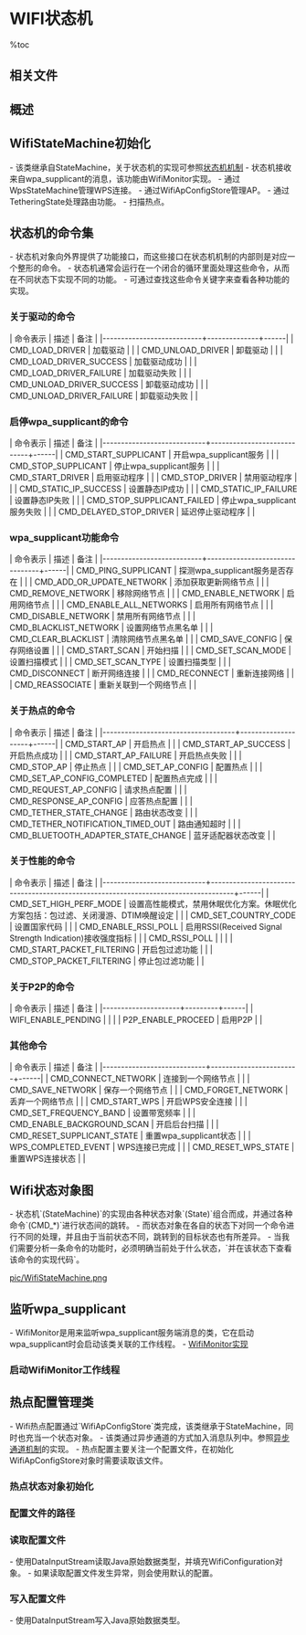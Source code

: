 = WIFI状态机 =

%toc

== 相关文件 ==
{{{class="brush:text"
framework/base/wifi/java/com/android/net/wifi/WifiStateMachine.java
framework/base/wifi/java/com/android/net/wifi/WifiMonitor.java
framework/base/wifi/java/com/android/net/wifi/WifiApConfigStore.java
framework/base/wifi/java/com/android/net/wifi/SupplicantStateTracker.java
framework/base/wifi/java/com/android/net/wifi/WpsStateMachine.java
frameworks/base/core/java/android/net/DhcpInfoInternal.java

frameworks/base/core/java/com/android/internal/util/StateMachine.java
frameworks/base/core/java/com/android/internal/util/LruCache.java
}}}

== 概述 ==
{{{class="brush:text"
    Wifi状态机是4.0新增的机制，之前版本的Wifi状态在WifiStateTracker中处理。
Wifi状态机的实现类为WifiStateMachine，它继承于StateMachine。该类实现了比较
复杂的功能，主要包括记录网络连接属性和状态、监听wpa_supplicant的消息、处理DHCP信息、
管理WPS连接、接收并处理扫描网络的广播消息、记录扫描到的热点信息等等。
}}}

== WifiStateMachine初始化 ==
- 该类继承自StateMachine，关于状态机的实现可参照[[状态机机制]]
- 状态机接收来自wpa_supplicant的消息，该功能由WifiMonitor实现。
- 通过WpsStateMachine管理WPS连接。
- 通过WifiApConfigStore管理AP。
- 通过TetheringState处理路由功能。
- 扫描热点。

{{{class="brush:java"
public WifiStateMachine(Context context, String wlanInterface) {
    super(TAG);

    mContext = context;
    mInterfaceName = wlanInterface;

    mNetworkInfo = new NetworkInfo(ConnectivityManager.TYPE_WIFI, 0, NETWORKTYPE, "");
    mBatteryStats = IBatteryStats.Stub.asInterface(ServiceManager.getService("batteryinfo"));

    IBinder b = ServiceManager.getService(Context.NETWORKMANAGEMENT_SERVICE);
    mNwService = INetworkManagementService.Stub.asInterface(b);

    mWifiMonitor = new WifiMonitor(this);
    mDhcpInfoInternal = new DhcpInfoInternal();
    mWifiInfo = new WifiInfo();
    mSupplicantStateTracker = new SupplicantStateTracker(context, this, getHandler());
    mWpsStateMachine = new WpsStateMachine(context, this, getHandler());
    mLinkProperties = new LinkProperties();

    // 初始化WifiApConfigStore对象
    WifiApConfigStore wifiApConfigStore = WifiApConfigStore.makeWifiApConfigStore(
            context, getHandler());
    wifiApConfigStore.loadApConfiguration();
    mWifiApConfigChannel.connectSync(mContext, getHandler(), wifiApConfigStore.getMessenger());

    // ......
    mAlarmManager = (AlarmManager)mContext.getSystemService(Context.ALARM_SERVICE);
    Intent scanIntent = new Intent(ACTION_START_SCAN, null);
    mScanIntent = PendingIntent.getBroadcast(mContext, SCAN_REQUEST, scanIntent, 0);

    mDefaultFrameworkScanIntervalMs = mContext.getResources().getInteger(
            com.android.internal.R.integer.config_wifi_framework_scan_interval);

    mDefaultSupplicantScanIntervalMs = mContext.getResources().getInteger(
            com.android.internal.R.integer.config_wifi_supplicant_scan_interval);

    // 注册BroadcastReceiver
    // ......

    mScanResultCache = new LruCache<String, ScanResult>(SCAN_RESULT_CACHE_SIZE);

    PowerManager powerManager = (PowerManager)mContext.getSystemService(Context.POWER_SERVICE);
    mWakeLock = powerManager.newWakeLock(PowerManager.PARTIAL_WAKE_LOCK, TAG);

    // 添加状态对象
    // ......
    
    setInitialState(mInitialState);
    start();
}
}}}

== 状态机的命令集 ==
- 状态机对象向外界提供了功能接口，而这些接口在状态机机制的内部则是对应一个整形的命令。
- 状态机通常会运行在一个闭合的循环里面处理这些命令，从而在不同状态下实现不同的功能。
- 可通过查找这些命令关键字来查看各种功能的实现。

=== 关于驱动的命令 ===
| 命令表示                  | 描述         | 备注 |
|---------------------------+--------------+------|
| CMD_LOAD_DRIVER           | 加载驱动     |      |
| CMD_UNLOAD_DRIVER         | 卸载驱动     |      |
| CMD_LOAD_DRIVER_SUCCESS   | 加载驱动成功 |      |
| CMD_LOAD_DRIVER_FAILURE   | 加载驱动失败 |      |
| CMD_UNLOAD_DRIVER_SUCCESS | 卸载驱动成功 |      |
| CMD_UNLOAD_DRIVER_FAILURE | 卸载驱动失败 |      |

=== 启停wpa_supplicant的命令 ===
| 命令表示                   | 描述                       | 备注 |
|----------------------------+----------------------------+------|
| CMD_START_SUPPLICANT       | 开启wpa_supplicant服务     |      |
| CMD_STOP_SUPPLICANT        | 停止wpa_supplicant服务     |      |
| CMD_START_DRIVER           | 启用驱动程序               |      |
| CMD_STOP_DRIVER            | 禁用驱动程序               |      |
| CMD_STATIC_IP_SUCCESS      | 设置静态IP成功             |      |
| CMD_STATIC_IP_FAILURE      | 设置静态IP失败             |      |
| CMD_STOP_SUPPLICANT_FAILED | 停止wpa_supplicant服务失败 |      |
| CMD_DELAYED_STOP_DRIVER    | 延迟停止驱动程序           |      |

=== wpa_supplicant功能命令 ===
| 命令表示                  | 描述                           | 备注 |
|---------------------------+--------------------------------+------|
| CMD_PING_SUPPLICANT       | 探测wpa_supplicant服务是否存在 |      |
| CMD_ADD_OR_UPDATE_NETWORK | 添加获取更新网络节点           |      |
| CMD_REMOVE_NETWORK        | 移除网络节点                   |      |
| CMD_ENABLE_NETWORK        | 启用网络节点                   |      |
| CMD_ENABLE_ALL_NETWORKS   | 启用所有网络节点               |      |
| CMD_DISABLE_NETWORK       | 禁用所有网络节点               |      |
| CMD_BLACKLIST_NETWORK     | 设置网络节点黑名单             |      |
| CMD_CLEAR_BLACKLIST       | 清除网络节点黑名单             |      |
| CMD_SAVE_CONFIG           | 保存网络设置                   |      |
| CMD_START_SCAN            | 开始扫描                       |      |
| CMD_SET_SCAN_MODE         | 设置扫描模式                   |      |
| CMD_SET_SCAN_TYPE         | 设置扫描类型                   |      |
| CMD_DISCONNECT            | 断开网络连接                   |      |
| CMD_RECONNECT             | 重新连接网络                   |      |
| CMD_REASSOCIATE           | 重新关联到一个网络节点         |      |

=== 关于热点的命令 ===
| 命令表示                           | 描述               | 备注 |
|------------------------------------+--------------------+------|
| CMD_START_AP                       | 开启热点           |      |
| CMD_START_AP_SUCCESS               | 开启热点成功       |      |
| CMD_START_AP_FAILURE               | 开启热点失败       |      |
| CMD_STOP_AP                        | 停止热点           |      |
| CMD_SET_AP_CONFIG                  | 配置热点           |      |
| CMD_SET_AP_CONFIG_COMPLETED        | 配置热点完成       |      |
| CMD_REQUEST_AP_CONFIG              | 请求热点配置       |      |
| CMD_RESPONSE_AP_CONFIG             | 应答热点配置       |      |
| CMD_TETHER_STATE_CHANGE            | 路由状态改变       |      |
| CMD_TETHER_NOTIFICATION_TIMED_OUT  | 路由通知超时       |      |
| CMD_BLUETOOTH_ADAPTER_STATE_CHANGE | 蓝牙适配器状态改变 |      |

=== 关于性能的命令 ===
| 命令表示                   | 描述                                                                               | 备注 |
|----------------------------+------------------------------------------------------------------------------------+------|
| CMD_SET_HIGH_PERF_MODE     | 设置高性能模式，禁用休眠优化方案。休眠优化方案包括：包过滤、关闭漫游、DTIM唤醒设定 |      |
| CMD_SET_COUNTRY_CODE       | 设置国家代码                                                                       |      |
| CMD_ENABLE_RSSI_POLL       | 启用RSSI(Received Signal Strength Indication)接收强度指标                          |      |
| CMD_RSSI_POLL              |                                                                                    |      |
| CMD_START_PACKET_FILTERING | 开启包过滤功能                                                                     |      |
| CMD_STOP_PACKET_FILTERING  | 停止包过滤功能                                                                     |      |

=== 关于P2P的命令 ===
| 命令表示            | 描述    | 备注 |
|---------------------+---------+------|
| WIFI_ENABLE_PENDING |         |      |
| P2P_ENABLE_PROCEED  | 启用P2P |      |

=== 其他命令 ===
| 命令表示                   | 描述                   | 备注 |
|----------------------------+------------------------+------|
| CMD_CONNECT_NETWORK        | 连接到一个网络节点     |      |
| CMD_SAVE_NETWORK           | 保存一个网络节点       |      |
| CMD_FORGET_NETWORK         | 丢弃一个网络节点       |      |
| CMD_START_WPS              | 开启WPS安全连接        |      |
| CMD_SET_FREQUENCY_BAND     | 设置带宽频率           |      |
| CMD_ENABLE_BACKGROUND_SCAN | 开启后台扫描           |      |
| CMD_RESET_SUPPLICANT_STATE | 重置wpa_supplicant状态 |      |
| WPS_COMPLETED_EVENT        | WPS连接已完成          |      |
| CMD_RESET_WPS_STATE        | 重置WPS连接状态        |      |

== Wifi状态对象图 ==
- 状态机`(StateMachine)`的实现由各种状态对象`(State)`组合而成，并通过各种命令`(CMD_*)`进行状态间的跳转。
- 而状态对象在各自的状态下对同一个命令进行不同的处理，并且由于当前状态不同，跳转到的目标状态也有所差异。
- 当我们需要分析一条命令的功能时，必须明确当前处于什么状态，`并在该状态下查看该命令的实现代码`。

[[pic/WifiStateMachine.png]]

== 监听wpa_supplicant ==
- WifiMonitor是用来监听wpa_supplicant服务端消息的类，它在启动wpa_supplicant时会启动该类关联的工作线程。
- [[WifiMonitor实现]]

=== 启动WifiMonitor工作线程 ===
{{{class="brush:java"
class DriverLoadedState extends State {
    // ...... 
    @Override
    public boolean processMessage(Message message) {
        switch(message.what) {
            // ......
            case CMD_START_SUPPLICANT:
                // ......
                if(WifiNative.startSupplicant()) {
                    mWifiMonitor.startMonitoring();
                    transitionTo(mSupplicantStartingState);
                } else {
                    sendMessage(obtainMessage(CMD_UNLOAD_DRIVER, WIFI_STATE_UNKNOWN, 0));
                }
                break;
            // ......
        }
        return HANDLED;
    }
}
}}}

== 热点配置管理类 ==
- Wifi热点配置通过`WifiApConfigStore`类完成，该类继承于StateMachine，同时也充当一个状态对象。
- 该类通过异步通道的方式加入消息队列中。参照[[异步通道机制]]的实现。
- 热点配置主要关注一个配置文件，在初始化WifiApConfigStore对象时需要读取该文件。

=== 热点状态对象初始化 ===
{{{class="brush:java"
WifiApConfigStore wifiApConfigStore = 
        WifiApConfigStore.makeWifiApConfigStore(context, getHandler());
wifiApConfigStore.loadApConfiguration();
mWifiApConfigChannel.connectSync(mContext, getHandler(), 
                                 wifiApConfigStore.getMessenger());
}}}

=== 配置文件的路径 ===
{{{class="brush:java"
class WifiApConfigStore extends StateMachine {
    private static final String AP_CONFIG_FILE = 
        Environment.getDataDirectory() + "/misc/wifi/softap.conf";
}
}}}

=== 读取配置文件 ===
- 使用DataInputStream读取Java原始数据类型，并填充WifiConfiguration对象。
- 如果读取配置文件发生异常，则会使用默认的配置。

{{{class="brush:java"
void loadApConfiguration() {
    DataInputStream in = null;
    try {
        WifiConfiguration config = new WifiConfiguration();
        in = new DataInputStream(new BufferedInputStream(new FileInputStream(
                                 AP_CONFIG_FILE)));

        int version = in.readInt();
        if (version != 1) {
            setDefaultApConfiguration();
            return;
        }
        config.SSID = in.readUTF();
        int authType = in.readInt();
        config.allowedKeyManagement.set(authType);
        if (authType != KeyMgmt.NONE) {
            config.preSharedKey = in.readUTF();
        }
        mWifiApConfig = config;
    } catch (IOException ignore) {
        // 在异常情况下读取默认的AP配置
        setDefaultApConfiguration();
    } finally {
        ...... 
    }
}
}}}

=== 写入配置文件 ===
- 使用DataInputStream写入Java原始数据类型。

{{{class="brush:java"
private void writeApConfiguration(final WifiConfiguration config) {
    DataOutputStream out = null;
    try {
        out = new DataOutputStream(new BufferedOutputStream(
                                   new FileOutputStream(AP_CONFIG_FILE)));

        out.writeInt(AP_CONFIG_FILE_VERSION);
        out.writeUTF(config.SSID);
        int authType = config.getAuthType();
        out.writeInt(authType);
        if(authType != KeyMgmt.NONE) {
            out.writeUTF(config.preSharedKey);
        }
    } catch (IOException e) {
    } finally {
        ...... 
    }
}
}}}
